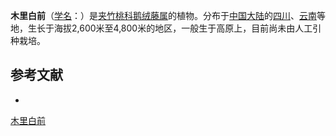 {{Speciesbox
| name = 木里白前
| status = 
| status_system = 
| image =
| genus = Cynanchum
| species = muliense
| authority = Tsiang in Sunyatsenia
}}

'''木里白前'''（[[学名|学名]]：{{lang|la|''Cynanchum muliense''}}）是[[夹竹桃科|夹竹桃科]][[鹅绒藤属|鹅绒藤属]]的植物。分布于[[中国大陆|中国大陆]]的[[四川|四川]]、[[云南|云南]]等地，生长于海拔2,600米至4,800米的地区，一般生于高原上，目前尚未由人工引种栽培。

== 参考文献 ==
<div class="references-small">
* {{cite web| url =http://www.bioinfo.cn/db05/KmzwSpecies.php?action=view&id=30643| title =木里白前| work =《中国高等植物数据库全库》| publisher =中国科学院微生物研究所| author =昆明植物研究所| accessdate =2009-02-26| deadurl =yes| archiveurl =https://web.archive.org/web/20160305064953/http://www.bioinfo.cn/db05/KmzwSpecies.php?action=view&id=30643| archivedate =2016-03-05}}
</div>
{{Taxonbar|from=Q11093202}}

[[Category:鹅绒藤属|木里白前]]


{{植物小作品}}
